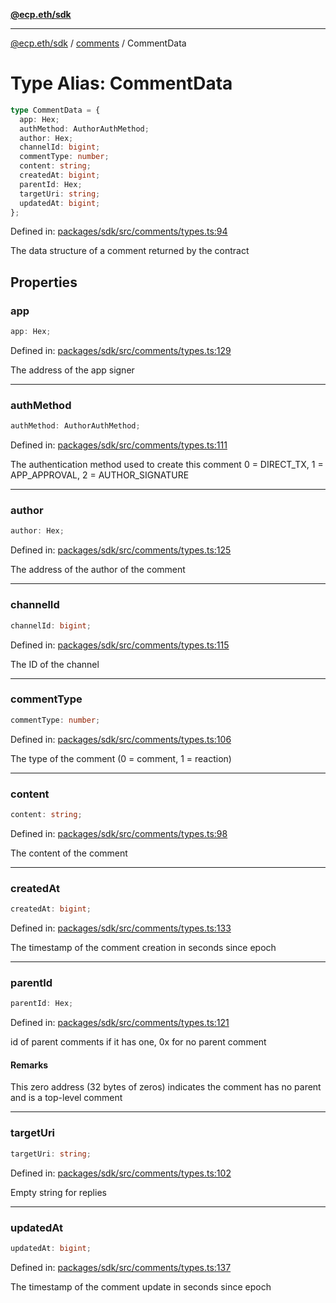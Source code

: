 [**@ecp.eth/sdk**](../../index.mdx)

***

[@ecp.eth/sdk](/sdk-reference/index.mdx) / [comments](/sdk-reference/comments/index.mdx) / CommentData

# Type Alias: CommentData

```ts
type CommentData = {
  app: Hex;
  authMethod: AuthorAuthMethod;
  author: Hex;
  channelId: bigint;
  commentType: number;
  content: string;
  createdAt: bigint;
  parentId: Hex;
  targetUri: string;
  updatedAt: bigint;
};
```

Defined in: [packages/sdk/src/comments/types.ts:94](https://github.com/ecp-eth/comments-monorepo/blob/main/packages/sdk/src/comments/types.ts#L94)

The data structure of a comment returned by the contract

## Properties

### app

```ts
app: Hex;
```

Defined in: [packages/sdk/src/comments/types.ts:129](https://github.com/ecp-eth/comments-monorepo/blob/main/packages/sdk/src/comments/types.ts#L129)

The address of the app signer

***

### authMethod

```ts
authMethod: AuthorAuthMethod;
```

Defined in: [packages/sdk/src/comments/types.ts:111](https://github.com/ecp-eth/comments-monorepo/blob/main/packages/sdk/src/comments/types.ts#L111)

The authentication method used to create this comment
0 = DIRECT_TX, 1 = APP_APPROVAL, 2 = AUTHOR_SIGNATURE

***

### author

```ts
author: Hex;
```

Defined in: [packages/sdk/src/comments/types.ts:125](https://github.com/ecp-eth/comments-monorepo/blob/main/packages/sdk/src/comments/types.ts#L125)

The address of the author of the comment

***

### channelId

```ts
channelId: bigint;
```

Defined in: [packages/sdk/src/comments/types.ts:115](https://github.com/ecp-eth/comments-monorepo/blob/main/packages/sdk/src/comments/types.ts#L115)

The ID of the channel

***

### commentType

```ts
commentType: number;
```

Defined in: [packages/sdk/src/comments/types.ts:106](https://github.com/ecp-eth/comments-monorepo/blob/main/packages/sdk/src/comments/types.ts#L106)

The type of the comment (0 = comment, 1 = reaction)

***

### content

```ts
content: string;
```

Defined in: [packages/sdk/src/comments/types.ts:98](https://github.com/ecp-eth/comments-monorepo/blob/main/packages/sdk/src/comments/types.ts#L98)

The content of the comment

***

### createdAt

```ts
createdAt: bigint;
```

Defined in: [packages/sdk/src/comments/types.ts:133](https://github.com/ecp-eth/comments-monorepo/blob/main/packages/sdk/src/comments/types.ts#L133)

The timestamp of the comment creation in seconds since epoch

***

### parentId

```ts
parentId: Hex;
```

Defined in: [packages/sdk/src/comments/types.ts:121](https://github.com/ecp-eth/comments-monorepo/blob/main/packages/sdk/src/comments/types.ts#L121)

id of parent comments if it has one, 0x for no parent comment

#### Remarks

This zero address (32 bytes of zeros) indicates the comment has no parent and is a top-level comment

***

### targetUri

```ts
targetUri: string;
```

Defined in: [packages/sdk/src/comments/types.ts:102](https://github.com/ecp-eth/comments-monorepo/blob/main/packages/sdk/src/comments/types.ts#L102)

Empty string for replies

***

### updatedAt

```ts
updatedAt: bigint;
```

Defined in: [packages/sdk/src/comments/types.ts:137](https://github.com/ecp-eth/comments-monorepo/blob/main/packages/sdk/src/comments/types.ts#L137)

The timestamp of the comment update in seconds since epoch
